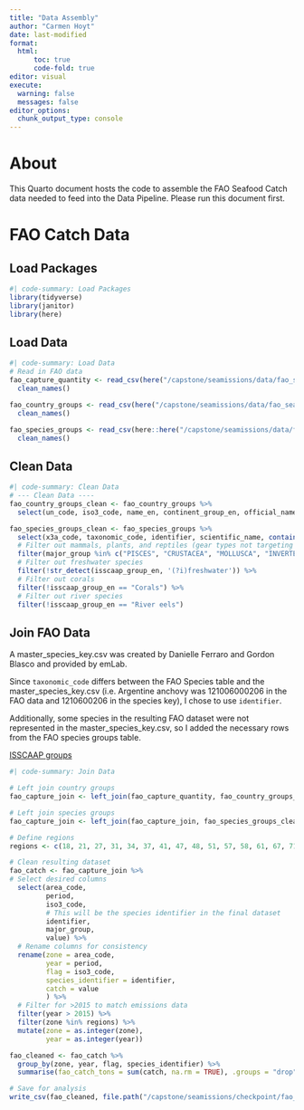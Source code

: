 ```yaml
---
title: "Data Assembly"
author: "Carmen Hoyt"
date: last-modified
format:
  html:
      toc: true
      code-fold: true
editor: visual
execute:
  warning: false
  messages: false
editor_options: 
  chunk_output_type: console
---
```


# About

This Quarto document hosts the code to assemble the FAO Seafood Catch data needed to feed into the Data Pipeline. Please run this document first.

# FAO Catch Data

## Load Packages

```r
#| code-summary: Load Packages
library(tidyverse)
library(janitor)
library(here)
```

## Load Data

```r
#| code-summary: Load Data
# Read in FAO data
fao_capture_quantity <- read_csv(here("/capstone/seamissions/data/fao_seafood_production/Capture_Quantity.csv"), show_col_types = FALSE) %>%
  clean_names()

fao_country_groups <- read_csv(here("/capstone/seamissions/data/fao_seafood_production/CL_FI_COUNTRY_GROUPS.csv"), show_col_types = FALSE) %>%
  clean_names()

fao_species_groups <- read_csv(here::here("/capstone/seamissions/data/fao_seafood_production/CL_FI_SPECIES_GROUPS.csv"), show_col_types = FALSE)%>%
  clean_names()
```

## Clean Data

```r
#| code-summary: Clean Data
# --- Clean Data ----
fao_country_groups_clean <- fao_country_groups %>%
  select(un_code, iso3_code, name_en, continent_group_en, official_name_en)

fao_species_groups_clean <- fao_species_groups %>%
  select(x3a_code, taxonomic_code, identifier, scientific_name, contains("_en"), major_group) %>%
  # Filter out mammals, plants, and reptiles (gear types not targeting these categories)
  filter(major_group %in% c("PISCES", "CRUSTACEA", "MOLLUSCA", "INVERTEBRATA AQUATICA")) %>%
  # Filter out freshwater species
  filter(!str_detect(isscaap_group_en, '(?i)freshwater')) %>%
  # Filter out corals
  filter(!isscaap_group_en == "Corals") %>%
  # Filter out river species
  filter(!isscaap_group_en == "River eels")
```

## Join FAO Data

A master_species_key.csv was created by Danielle Ferraro and Gordon Blasco and provided by emLab. 

Since `taxonomic_code` differs between the FAO Species table and the master_species_key.csv (i.e. Argentine anchovy was 121006000206 in the FAO data and  1210600206 in the species key), I chose to use `identifier`.

Additionally, some species in the resulting FAO dataset were not represented in the master_species_key.csv, so I added the necessary rows from the FAO species groups table. 

[ISSCAAP groups](https://www.fao.org/fishery/static/ASFIS/ISSCAAP.pdf)

```r
#| code-summary: Join Data

# Left join country groups
fao_capture_join <- left_join(fao_capture_quantity, fao_country_groups_clean, by = join_by(country_un_code == un_code)) 

# Left join species groups
fao_capture_join <- left_join(fao_capture_join, fao_species_groups_clean, by = join_by(species_alpha_3_code == x3a_code))

# Define regions
regions <- c(18, 21, 27, 31, 34, 37, 41, 47, 48, 51, 57, 58, 61, 67, 71, 77, 81, 87, 88)

# Clean resulting dataset
fao_catch <- fao_capture_join %>%
# Select desired columns
  select(area_code,
         period,
         iso3_code,
         # This will be the species identifier in the final dataset
         identifier,
         major_group,
         value) %>%
  # Rename columns for consistency
  rename(zone = area_code,
         year = period,
         flag = iso3_code,
         species_identifier = identifier,
         catch = value
         ) %>%
  # Filter for >2015 to match emissions data
  filter(year > 2015) %>%
  filter(zone %in% regions) %>%
  mutate(zone = as.integer(zone),
         year = as.integer(year))

fao_cleaned <- fao_catch %>%
  group_by(zone, year, flag, species_identifier) %>%
  summarise(fao_catch_tons = sum(catch, na.rm = TRUE), .groups = "drop")

# Save for analysis
write_csv(fao_cleaned, file.path("/capstone/seamissions/checkpoint/fao_cleaned_identifier.csv"))
```
